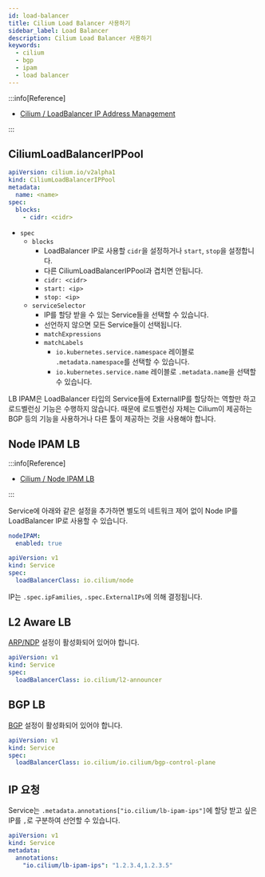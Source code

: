 ```yaml
---
id: load-balancer
title: Cilium Load Balancer 사용하기
sidebar_label: Load Balancer
description: Cilium Load Balancer 사용하기
keywords:
  - cilium
  - bgp
  - ipam
  - load balancer
---
```


:::info[Reference]

- [Cilium / LoadBalancer IP Address Management](https://docs.cilium.io/en/stable/network/lb-ipam/)

:::

## CiliumLoadBalancerIPPool

```yaml
apiVersion: cilium.io/v2alpha1
kind: CiliumLoadBalancerIPPool
metadata:
  name: <name>
spec:
  blocks:
    - cidr: <cidr>
```

- `spec`
  - `blocks`
    - LoadBalancer IP로 사용할 `cidr`을 설정하거나 `start`, `stop`을 설정합니다.
    - 다른 CiliumLoadBalancerIPPool과 겹치면 안됩니다.
    - `cidr: <cidr>`
    - `start: <ip>`
    - `stop: <ip>`
  - `serviceSelector`
    - IP를 할당 받을 수 있는 Service들을 선택할 수 있습니다.
    - 선언하지 않으면 모든 Service들이 선택됩니다.
    - `matchExpressions`
    - `matchLabels`
      - `io.kubernetes.service.namespace` 레이블로 `.metadata.namespace`를 선택할 수 있습니다.
      - `io.kubernetes.service.name` 레이블로 `.metadata.name`을 선택할 수 있습니다.

LB IPAM은 LoadBalancer 타입의 Service들에 ExternalIP를 할당하는 역할만 하고 로드벨런싱 기능은 수행하지 않습니다. 때문에 로드벨런싱 자체는 Cilium이 제공하는 BGP 등의 기능을 사용하거나 다른 툴이 제공하는 것을 사용해야 합니다.

## Node IPAM LB

:::info[Reference]

- [Cilium / Node IPAM LB](https://docs.cilium.io/en/stable/network/node-ipam/)

:::

Service에 아래와 같은 설정을 추가하면 별도의 네트워크 제어 없이 Node IP를 LoadBalancer IP로 사용할 수 있습니다.

```yaml title="cilium-values.yaml"
nodeIPAM:
  enabled: true
```

```yaml
apiVersion: v1
kind: Service
spec:
  loadBalancerClass: io.cilium/node
```

IP는 `.spec.ipFamilies`, `.spec.ExternalIPs`에 의해 결정됩니다.

## L2 Aware LB

[ARP/NDP](/docs/mlops/network/cilium/arp.mdx) 설정이 활성화되어 있어야 합니다.

```yaml
apiVersion: v1
kind: Service
spec:
  loadBalancerClass: io.cilium/l2-announcer
```

## BGP LB

[BGP](/docs/mlops/network/cilium/bgp.mdx) 설정이 활성화되어 있어야 합니다.

```yaml
apiVersion: v1
kind: Service
spec:
  loadBalancerClass: io.cilium/io.cilium/bgp-control-plane
```

## IP 요청

Service는 `.metadata.annotations["io.cilium/lb-ipam-ips"]`에 할당 받고 싶은 IP를 `,`로 구분하여 선언할 수 있습니다.

```yaml
apiVersion: v1
kind: Service
metadata:
  annotations:
    "io.cilium/lb-ipam-ips": "1.2.3.4,1.2.3.5"
```
